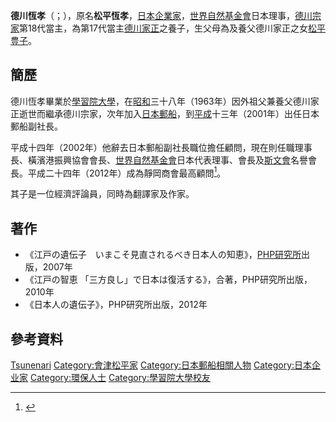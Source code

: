 {{東亞男性歷史人物
|名稱 =德川恆孝
|身份 =[[德川宗家|德川宗家]]第18代當主
|國家 =
|時代 =
|主君 =
|屆數 =
|最高職務 =
|前任 =
|繼任 =
|圖片名稱 =
|圖片大小 =
|圖片說明 =
|氏 =
|姓 =
|穆坤 = <!--清代八旗满洲人物专用-->
|名 =
|姓名 =松平恆孝→德川恆孝
|羅馬拼音 =
|假名 = <!--日本、琉球人用-->
|諺文 = <!--朝鮮、韓國人用-->
|字 =
|號 =
|名乘 = <!--琉球士族用-->
|職官 =
|勛官 =
|散階 =
|軍號 =
|位階 =
|比秩 =
|功臣號 =
|封爵 =
|封號 =
|御稱號 = <!--日本皇族之稱號-->
|宮號1 = <!--日本皇族之宮號-->
|宮號2 = <!--朝鮮王族之宮號-->
|封地 =
|神號 =
|尊號 =
|族裔 =
|信仰 = <!--指的是宗教信仰-->
|旗籍 = <!--清代八旗人物专用-->
|氏族 =
|籍貫 =
|本貫 = <!--朝鮮人用-->
|世居地 = <!--清代八旗人物专用-->
|世居地/穆坤 = <!--专门用于清代八旗满洲人物世居地和穆坤相同时-->
|祖籍 =
|本籍 =
|出身地 =
|府邸 =
|世系 =
|初名 =
|乳名 = <!--日本、朝鮮、琉球以外人物用-->
|幼名 = <!--日本人用-->
|兒名 = <!--朝鮮人用-->
|童名 = <!--琉球人用-->
|小字 =
|別名 =
|法號 =
|院號 =
|其他名號 =
|出生日期 ={{birth date and age|1940|2|26}}
|出生地點 =
|婚年 =
|逝世日期 =
|逝世地點 =
|在位年代 =
|廟號 =
|諡號 =
|墓葬 =
|祠廟 =
|父親 =松平一郎
|嫡母 =
|母親 =德川豊子
|繼父 =
|繼母 =
|養父 =[[德川家正|德川家正]]
|養母 =
|猶父 = <!--日本人用-->
|烏帽子親 = <!--日本人、琉球人用-->
|元配 =
|正室 =
|妻 =
|繼室 =
|平妻 =
|側室 =
|元配之父 =
|元配之嫡母 =
|元配之母 =
|正室之父 =
|正室之嫡母 =
|正室之母 =
|妻之父 =
|妻之嫡母 =
|妻之母 =
|繼室之父 =
|繼室之嫡母 =
|繼室之母 =
|平妻之父 =
|平妻之嫡母 =
|平妻之母 =
|兄弟 =松平恒忠、松平恒和
|姊妹 =
|嫡兄弟 =
|嫡姊妹 =
|庶兄弟 =
|庶姊妹 =
|同胞兄弟 =
|同胞姊妹 =
|異母兄弟 =
|異母姊妹 =
|異父兄弟 =
|異父姊妹 =
|繼兄弟 =
|繼姊妹 =
|子 =德川家廣
|女 =
|嫡子 =
|嫡女 =
|庶子 =
|庶女 =
|養子 =
|養女 =
|猶子 = <!--日本人用-->
|婿養子 = <!--日本人用-->
|烏帽子子 = <!--日本人用-->
|繼子 =
|繼女 =
|其他親屬 =祖父:[[松平恆雄|松平恆雄]]<br>外祖父:[[德川家正|德川家正]]
|出身 = <!---此处指科举出身--->
|功名 =
|經歷 =
|著作 =
|注釋 =
|實錄ID = <!--指http://sillok.history.go.kr/中的個人頁，只需填入ID，如「http://sillok.history.go.kr/manInfo/popManDetail.do?manId=M_0001900」中的「M_0001900」-->
}}
'''德川恆孝'''（{{lang-ja|'''徳川 恒孝'''}}；{{bd|1940年|2月26日}}），原名'''松平恆孝'''，[[日本|日本]][[企業家|企業家]]，[[世界自然基金會|世界自然基金會]]日本理事，[[德川將軍家|德川宗家]]第18代當主，為第17代當主[[德川家正|德川家正]]之養子，生父母為{{link-ja|松平一郎}}及養父德川家正之女[[松平豊子|松平豊子]]。

== 簡歷 ==
德川恆孝畢業於[[學習院大學|學習院大學]]{{link-ja|政治經濟學部|政治経済学部|政經學部}}，在[[昭和|昭和]]三十八年（1963年）因外祖父兼養父德川家正逝世而繼承德川宗家，次年加入[[日本郵船|日本郵船]]，到[[平成|平成]]十三年（2001年）出任日本郵船副社長。

平成十四年（2002年）他辭去日本郵船副社長職位擔任顧問，現在則任職{{link-ja|德川紀念財團|徳川記念財団}}理事長、橫濱港振興協會會長、[[世界自然基金會|世界自然基金會]]日本代表理事、{{link-ja|東京慈惠會|東京慈恵会}}會長及[[斯文會|斯文會]]名譽會長。平成二十四年（2012年）成為靜岡商會最高顧問<ref>{{Cite web |url=http://www.shizuoka-cci.or.jp/assets/files/navigate/20120223tokugawa.pdf |title=静岡商工会議所 最高顧問の委嘱について |accessdate=2014-05-16 |archive-date=2014-05-17 |archive-url=https://web.archive.org/web/20140517123933/http://www.shizuoka-cci.or.jp/assets/files/navigate/20120223tokugawa.pdf |dead-url=yes }}</ref>。

其子{{link-ja|德川家廣|徳川家広}}是一位經濟評論員，同時為翻譯家及作家。

==著作==
*《江戸の遺伝子　いまこそ見直されるべき日本人の知恵》，[[PHP研究所|PHP研究所]]出版，2007年
*《江戸の智恵 「三方良し」で日本は復活する》，{{link-ja|養老孟司|養老孟司}}合著，PHP研究所出版，2010年
*《日本人の遺伝子》，PHP研究所出版，2012年

==參考資料==
{{Reflist}}

{{start box}}
{{s-before|[[德川家正|德川家正]]}}
{{s-title|[[德川將軍家|德川宗家]]當主|第18代：1963年－}}
{{s-inc}}
{{end box}}
{{德川氏歷代當主}}

{{DEFAULTSORT:Tokugawa Tsunenari}}
[[Category:德川將軍家|Tsunenari]]
[[Category:會津松平家|Category:會津松平家]]
[[Category:日本郵船相關人物|Category:日本郵船相關人物]]
[[Category:日本企业家|Category:日本企业家]]
[[Category:環保人士|Category:環保人士]]
[[Category:學習院大學校友|Category:學習院大學校友]]